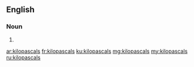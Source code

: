 ==English==

===Noun===
{{head|en}}

# {{plural of|kilopascal}}

[[ar:kilopascals]]
[[fr:kilopascals]]
[[ku:kilopascals]]
[[mg:kilopascals]]
[[my:kilopascals]]
[[ru:kilopascals]]